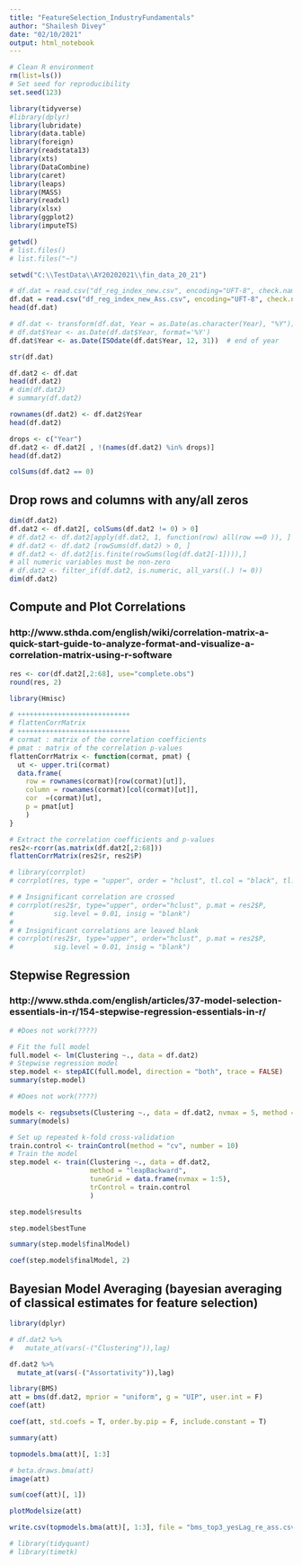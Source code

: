 ---
title: "FeatureSelection_IndustryFundamentals"
author: "Shailesh Divey"
date: "02/10/2021"
output: html_notebook
---

```{r}
# Clean R environment
rm(list=ls())
# Set seed for reproducibility
set.seed(123)
```


```{r}
library(tidyverse)
#library(dplyr)
library(lubridate)
library(data.table)
library(foreign)
library(readstata13)
library(xts)
library(DataCombine)
library(caret)
library(leaps)
library(MASS)
library(readxl)
library(xlsx)
library(ggplot2)
library(imputeTS)
```


```{r}
getwd()
# list.files()
# list.files("~")
```


```{r}
setwd("C:\\TestData\\AY20202021\\fin_data_20_21")
```


```{r}
# df.dat = read.csv("df_reg_index_new.csv", encoding="UFT-8", check.names=FALSE)
df.dat = read.csv("df_reg_index_new_Ass.csv", encoding="UFT-8", check.names=FALSE)
head(df.dat)
```

```{r}
# df.dat <- transform(df.dat, Year = as.Date(as.character(Year), "%Y"))
# df.dat$Year <- as.Date(df.dat$Year, format='%Y')
df.dat$Year <- as.Date(ISOdate(df.dat$Year, 12, 31))  # end of year
```


```{r}
str(df.dat)
```


```{r}
df.dat2 <- df.dat
head(df.dat2)
# dim(df.dat2)
# summary(df.dat2)
```


```{r}
rownames(df.dat2) <- df.dat2$Year
head(df.dat2)
```

```{r}
drops <- c("Year")
df.dat2 <- df.dat2[ , !(names(df.dat2) %in% drops)]
head(df.dat2)
```

```{r}
colSums(df.dat2 == 0)
```

## Drop rows and columns with any/all zeros 

```{r}
dim(df.dat2)
df.dat2 <- df.dat2[, colSums(df.dat2 != 0) > 0]
# df.dat2 <- df.dat2[apply(df.dat2, 1, function(row) all(row ==0 )), ]  # Remove zero-rows
# df.dat2 <- df.dat2 [rowSums(df.dat2) > 0, ]
# df.dat2 <- df.dat2[is.finite(rowSums(log(df.dat2[-1]))),]
# all numeric variables must be non-zero
# df.dat2 <- filter_if(df.dat2, is.numeric, all_vars((.) != 0))
dim(df.dat2)
```

## Compute and Plot Correlations
### http://www.sthda.com/english/wiki/correlation-matrix-a-quick-start-guide-to-analyze-format-and-visualize-a-correlation-matrix-using-r-software

```{r}
res <- cor(df.dat2[,2:68], use="complete.obs")
round(res, 2)
```


```{r}
library(Hmisc)

# ++++++++++++++++++++++++++++
# flattenCorrMatrix
# ++++++++++++++++++++++++++++
# cormat : matrix of the correlation coefficients
# pmat : matrix of the correlation p-values
flattenCorrMatrix <- function(cormat, pmat) {
  ut <- upper.tri(cormat)
  data.frame(
    row = rownames(cormat)[row(cormat)[ut]],
    column = rownames(cormat)[col(cormat)[ut]],
    cor  =(cormat)[ut],
    p = pmat[ut]
    )
}

```


```{r}
# Extract the correlation coefficients and p-values
res2<-rcorr(as.matrix(df.dat2[,2:68]))
flattenCorrMatrix(res2$r, res2$P)
```


```{r}
# library(corrplot)
# corrplot(res, type = "upper", order = "hclust", tl.col = "black", tl.srt = 45)
```


```{r}
# # Insignificant correlation are crossed
# corrplot(res2$r, type="upper", order="hclust", p.mat = res2$P, 
#          sig.level = 0.01, insig = "blank")
# 
# # Insignificant correlations are leaved blank
# corrplot(res2$r, type="upper", order="hclust", p.mat = res2$P, 
#          sig.level = 0.01, insig = "blank")

```


## Stepwise Regression
### http://www.sthda.com/english/articles/37-model-selection-essentials-in-r/154-stepwise-regression-essentials-in-r/

```{r}
# #Does not work(????)

# Fit the full model 
full.model <- lm(Clustering ~., data = df.dat2)
# Stepwise regression model
step.model <- stepAIC(full.model, direction = "both", trace = FALSE)
summary(step.model)
```


```{r}
# #Does not work(????)

models <- regsubsets(Clustering ~., data = df.dat2, nvmax = 5, method = "seqrep")
summary(models)
```


```{r}
# Set up repeated k-fold cross-validation
train.control <- trainControl(method = "cv", number = 10)
# Train the model
step.model <- train(Clustering ~., data = df.dat2,
                    method = "leapBackward", 
                    tuneGrid = data.frame(nvmax = 1:5),
                    trControl = train.control
                    )

step.model$results
```


```{r}
step.model$bestTune
```


```{r}
summary(step.model$finalModel)
```

```{r}
coef(step.model$finalModel, 2)
```

## Bayesian Model Averaging (bayesian averaging of classical estimates for feature selection)

```{r}
library(dplyr)

# df.dat2 %>% 
#   mutate_at(vars(-("Clustering")),lag)

df.dat2 %>% 
  mutate_at(vars(-("Assortativity")),lag)
```


```{r}
library(BMS)
att = bms(df.dat2, mprior = "uniform", g = "UIP", user.int = F)
coef(att)
```


```{r}
coef(att, std.coefs = T, order.by.pip = F, include.constant = T)
```


```{r}
summary(att)
```


```{r}
topmodels.bma(att)[, 1:3]
```

```{r}
# beta.draws.bma(att)
image(att)
```


```{r}
sum(coef(att)[, 1])
```


```{r}
plotModelsize(att)
```

```{r}
write.csv(topmodels.bma(att)[, 1:3], file = "bms_top3_yesLag_re_ass.csv")
```


```{r}
# library(tidyquant)
# library(timetk)
```








